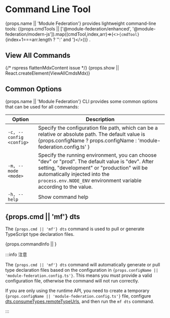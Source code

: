 # Command Line Tool

{props.name || 'Module Federation'} provides lightweight command-line tools: {(props.cmdTools || ['@module-federation/enhanced', '@module-federation/modern-js']).map((cmdTool,index,arr)=>(<><code>{cmdTool}</code>{index+1===arr.length ? '':' and '}</>))} .

## View All Commands


{/* rspress flattenMdxContent issue  */}
{props.show || React.createElement(ViewAllCmdsMdx)}

## Common Options

{props.name || 'Module Federation'} CLI provides some common options that can be used for all commands:

| Option                       | Description                                                                                                              |
| -------------------------- | ----------------------------------------------------------------------------------------------------------------- |
| `-c, --config <config>`    | Specify the configuration file path, which can be a relative or absolute path. The default value is {props.configName ? props.configName : 'module-federation.config.ts' }      |
| `-m, --mode <mode>`        | Specify the running environment, you can choose "dev" or "prod". The default value is "dev". After setting, "development" or "production" will be automatically injected into the `process.env.NODE_ENV` environment variable according to the value.   |
| `-h, --help`               | Show command help                                                                                                      |

## {props.cmd || 'mf'} dts

  The <code>{props.cmd || 'mf'} dts</code> command is used to pull or generate TypeScript type declaration files.


{props.commandInfo || <CommandInfo />}

:::info 注意

The <code>{props.cmd || 'mf'} dts</code> command will automatically generate or pull type declaration files based on the configuration in <code>{props.configName || 'module-federation.config.ts'}</code>. This means you must provide a valid configuration file, otherwise the command will not run correctly.

If you are only using the runtime API, you need to create a temporary <code>{props.configName || 'module-federation.config.ts'}</code> file, configure [dts.consumeTypes.remoteTypeUrls](../../configure/dts#remotetypeurls), and then run the `mf dts` command.

:::
